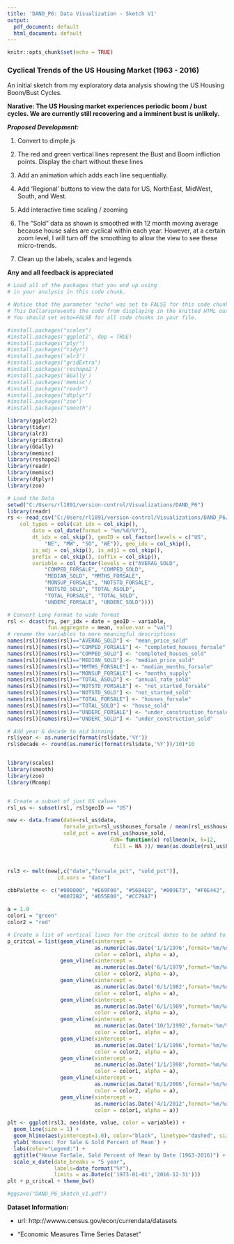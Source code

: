 ---
title: 'DAND_P6: Data Visualization - Sketch V1'
output:
  pdf_document: default
  html_document: default
---

```{r setup, include=FALSE}
knitr::opts_chunk$set(echo = TRUE)
```

### Cyclical Trends of the US Housing Market (1963 - 2016)

An initial sketch from my exploratory data analysis showing the US Housing Boom/Bust Cycles.

__Narative: The US Housing market experiences periodic boom / bust cycles.  We are currently still recovering and a imminent bust is unlikely.__

___Proposed Development:___ 

1. Convert to dimple.js

2. The red and green vertical lines represent the Bust and Boom infliction points. Display the chart without these lines

3. Add an animation which adds each line sequentially.

4. Add 'Regional' buttons to view the data for US, NorthEast, MidWest, South, and West.

5. Add interactive time scaling / zooming

6. The "Sold" data as shown is smoothed with 12 month moving average because house sales are cyclical within each year.  However, at a certain zoom level, I will turn off the smoothing to allow the view to see these micro-trends.

7. Clean up the labels, scales and legends

__Any and all feedback is appreciated__



```{r Install Packages, include=FALSE}
# Load all of the packages that you end up using
# in your analysis in this code chunk.

# Notice that the parameter "echo" was set to FALSE for this code chunk.
# This Dollarsprevents the code from displaying in the knitted HTML output.
# You should set echo=FALSE for all code chunks in your file.

#install.packages("scales")
#install.packages('ggplot2', dep = TRUE)
#install.packages("plyr")
#install.packages("tidyr")
#install.packages('alr3')
#install.packages("gridExtra")
#install.packages('reshape2')
#install.packages('GGally')
#install.packages('memisc')
#install.packages("readr")
#install.packages("dtplyr")
#install.packages("zoo")
#install.packages("smooth")


```

```{r, include=FALSE}
library(ggplot2)
library(tidyr)
library(alr3)
library(gridExtra)
library(GGally)
library(memisc)
library(reshape2)
library(readr)
library(memisc)
library(dtplyr)
library(zoo)
```

```{r, include=FALSE}
# Load the Data
setwd("C:/Users/rl1891/version-control/Visualizations/DAND_P6")
library(readr)
rs <- read_csv("C:/Users/rl1891/version-control/Visualizations/DAND_P6/rs.txt", 
    col_types = cols(cat_idx = col_skip(), 
        date = col_date(format = "%m/%d/%Y"), 
        dt_idx = col_skip(), geoID = col_factor(levels = c("US", 
            "NE", "MW", "SO", "WE")), geo_idx = col_skip(), 
        is_adj = col_skip(), is_adj1 = col_skip(), 
        prefix = col_skip(), suffix = col_skip(), 
        variable = col_factor(levels = c("AVERAG_SOLD", 
            "COMPED_FORSALE", "COMPED_SOLD", 
            "MEDIAN_SOLD", "MMTHS_FORSALE", 
            "MONSUP_FORSALE", "NOTSTD_FORSALE", 
            "NOTSTD_SOLD", "TOTAL_ASOLD", 
            "TOTAL_FORSALE", "TOTAL_SOLD", 
            "UNDERC_FORSALE", "UNDERC_SOLD"))))

```

```{r Import Dataset, include=FALSE}
# Convert Long Format to wide format
rsl <- dcast(rs, per_idx + date + geoID ~ variable, 
             fun.aggregate = mean, value.var = "val")
# rename the variables to more meaningful descriptions
names(rsl)[names(rsl)=="AVERAG_SOLD"] <- "mean_price_sold"
names(rsl)[names(rsl)=="COMPED_FORSALE"] <- "completed_houses_forsale"
names(rsl)[names(rsl)=="COMPED_SOLD"] <- "completed_houses_sold"
names(rsl)[names(rsl)=="MEDIAN_SOLD"] <- "median_price_sold"
names(rsl)[names(rsl)=="MMTHS_FORSALE"] <- "median_months_forsale"
names(rsl)[names(rsl)=="MONSUP_FORSALE"] <- "months_supply"
names(rsl)[names(rsl)=="TOTAL_ASOLD"] <- "annual_rate_sold"
names(rsl)[names(rsl)=="NOTSTD_FORSALE"] <- "not_started_forsale"
names(rsl)[names(rsl)=="NOTSTD_SOLD"] <- "not_started_sold"
names(rsl)[names(rsl)=="TOTAL_FORSALE"] <- "houses_forsale"
names(rsl)[names(rsl)=="TOTAL_SOLD"] <- "house_sold"
names(rsl)[names(rsl)=="UNDERC_FORSALE"] <- "under_construction_forsale"
names(rsl)[names(rsl)=="UNDERC_SOLD"] <- "under_construction_sold"

# Add year & decade to aid binning
rsl$year <- as.numeric(format(rsl$date,'%Y'))
rsl$decade <- round(as.numeric(format(rsl$date,'%Y'))/10)*10



```

```{r Make Plot, echo=FALSE, message=FALSE, warning=FALSE}
library(scales)
library(smooth)
library(zoo)
library(Mcomp)


# Create a subset of just US values
rsl_us <- subset(rsl, rsl$geoID == "US")

new <- data.frame(date=rsl_us$date, 
                  forsale_pct=rsl_us$houses_forsale / mean(rsl_us$houses_forsale), 
                  sold_pct = ave(rsl_us$house_sold, 
                                 FUN= function(x) rollmean(x, k=12, 
                                  fill = NA ))/ mean(as.double(rsl_us$house_sold)))



rsl3 <- melt(new[,c("date","forsale_pct", "sold_pct")], 
                id.vars = "date")

cbbPalette <- c("#000000", "#E69F00", "#56B4E9", "#009E73", "#F0E442", 
                "#0072B2", "#D55E00", "#CC79A7")

a = 1.0
color1 = "green"
color2 = "red"

# Create a list of vertical lines for the critcal dates to be added to plots
p_critcal = list(geom_vline(xintercept = 
                            as.numeric(as.Date('1/1/1976',format='%m/%d/%Y')),
                            color = color1, alpha = a),
                 geom_vline(xintercept = 
                            as.numeric(as.Date('6/1/1979',format='%m/%d/%Y')),
                            color = color2, alpha = a), 
                 geom_vline(xintercept = 
                            as.numeric(as.Date('6/1/1982',format='%m/%d/%Y')),
                            color = color1, alpha = a),
                 geom_vline(xintercept = 
                            as.numeric(as.Date('6/1/1989',format='%m/%d/%Y')),
                            color = color2, alpha = a),
                 geom_vline(xintercept = 
                            as.numeric(as.Date('10/1/1992',format='%m/%d/%Y')),
                            color = color1, alpha = a),
                 geom_vline(xintercept = 
                            as.numeric(as.Date('1/1/1996',format='%m/%d/%Y')),
                            color = color2, alpha = a),
                 geom_vline(xintercept = 
                            as.numeric(as.Date('1/1/1998',format='%m/%d/%Y')),
                            color = color1, alpha = a),
                 geom_vline(xintercept = 
                            as.numeric(as.Date('6/1/2006',format='%m/%d/%Y')),
                            color = color2, alpha = a),
                 geom_vline(xintercept = 
                            as.numeric(as.Date('4/1/2012',format='%m/%d/%Y')),
                            color = color1, alpha = a))

plt <- ggplot(rsl3, aes(date, value, color = variable)) + 
  geom_line(size = 1) + 
  geom_hline(aes(yintercept=1.0), color="black", linetype="dashed", size=.5) +
  ylab('Houses: For Sale & Sold Percent of Mean') +
  labs(color="Legend:") +
  ggtitle("House ForSale, Sold Percent of Mean by Date (1963-2016)") +
  scale_x_date(date_breaks = "5 year",
               labels=date_format("%Y"),
               limits = as.Date(c('1973-01-01','2016-12-31')))
plt + p_critcal + theme_bw()

#ggsave("DAND_P6_sketch_v1.pdf")

```

__Dataset Information:__

- url: http://wwww.census.gov/econ/currendata/datasets

- "Economic Measures Time Series Dataset"




